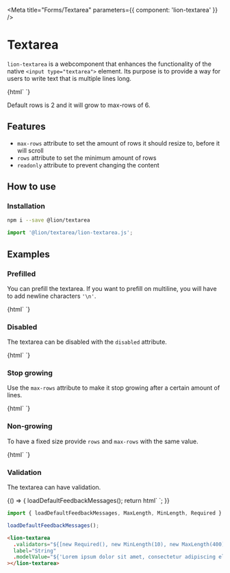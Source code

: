

<Meta title="Forms/Textarea" parameters={{ component: 'lion-textarea' }} />

# Textarea

`lion-textarea` is a webcomponent that enhances the functionality of the native `<input type="textarea">` element.
Its purpose is to provide a way for users to write text that is multiple lines long.

<Preview>
  <Story name="default">
    {html`
      <lion-textarea label="Stops growing after 4 rows" max-rows="4"></lion-textarea>
    `}
  </Story>
</Preview>

Default rows is 2 and it will grow to max-rows of 6.

## Features

- `max-rows` attribute to set the amount of rows it should resize to, before it will scroll
- `rows` attribute to set the minimum amount of rows
- `readonly` attribute to prevent changing the content

## How to use

### Installation

```sh
npm i --save @lion/textarea
```

```js
import '@lion/textarea/lion-textarea.js';
```

## Examples

### Prefilled

You can prefill the textarea. If you want to prefill on multiline, you will have to add newline characters `'\n'`.

<Preview>
  <Story name="Prefilled">
    {html`
      <lion-textarea
        label="Prefilled"
        .modelValue=${['batman', 'and', 'robin'].join('\n')}
      ></lion-textarea>
    `}
  </Story>
</Preview>

### Disabled

The textarea can be disabled with the `disabled` attribute.

<Preview>
  <Story name="Disabled">
    {html`
      <lion-textarea label="Disabled" disabled></lion-textarea>
    `}
  </Story>
</Preview>

### Stop growing

Use the `max-rows` attribute to make it stop growing after a certain amount of lines.

<Preview>
  <Story name="Stop growing">
    {html`
      <lion-textarea
        label="Stop growing"
        max-rows="4"
        .modelValue=${['batman', 'and', 'robin'].join('\n')}
      ></lion-textarea>
    `}
  </Story>
</Preview>

### Non-growing

To have a fixed size provide `rows` and `max-rows` with the same value.

<Preview>
  <Story name="Non-growing">
    {html`
      <lion-textarea label="Non Growing" rows="3" max-rows="3"></lion-textarea>
    `}
  </Story>
</Preview>

### Validation

The textarea can have validation.

<Story name="Validation">
  {() => {
    loadDefaultFeedbackMessages();
    return html`
      <lion-textarea
        .validators="${[new Required(), new MinLength(10), new MaxLength(400)]}"
        label="String"
        .modelValue="${'Lorem ipsum dolor sit amet, consectetur adipiscing elit, sed do eiusmod tempor incididunt ut labore et dolore magna aliqua. Ut enim ad minim veniam, quis nostrud exercitation ullamco laboris nisi ut aliquip ex ea commodo consequat. Duis aute irure dolor in reprehenderit in voluptate velit esse cillum dolore eu fugiat nulla pariatur. Excepteur sint occaecat cupidatat non proident, sunt in culpa qui officia deserunt mollit anim id est laborum.'}"
      ></lion-textarea>
    `;
  }}
</Story>

```js
import { loadDefaultFeedbackMessages, MaxLength, MinLength, Required } from '@lion/validate';

loadDefaultFeedbackMessages();
```

```html
<lion-textarea
  .validators="${[new Required(), new MinLength(10), new MaxLength(400)]}"
  label="String"
  .modelValue="${'Lorem ipsum dolor sit amet, consectetur adipiscing elit, sed do eiusmod tempor incididunt ut labore et dolore magna aliqua. Ut enim ad minim veniam, quis nostrud exercitation ullamco laboris nisi ut aliquip ex ea commodo consequat. Duis aute irure dolor in reprehenderit in voluptate velit esse cillum dolore eu fugiat nulla pariatur. Excepteur sint occaecat cupidatat non proident, sunt in culpa qui officia deserunt mollit anim id est laborum.'}"
></lion-textarea>
```
